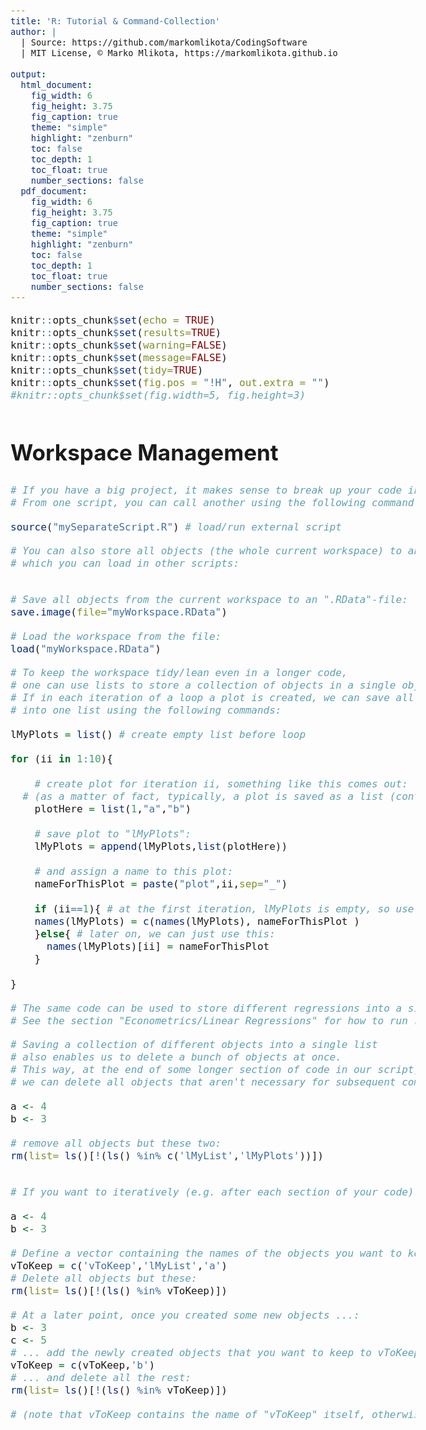 ```yaml
---
title: 'R: Tutorial & Command-Collection'
author: | 
  | Source: https://github.com/markomlikota/CodingSoftware 
  | MIT License, © Marko Mlikota, https://markomlikota.github.io
  
output:
  html_document: 
    fig_width: 6
    fig_height: 3.75
    fig_caption: true
    theme: "simple"
    highlight: "zenburn"
    toc: false
    toc_depth: 1
    toc_float: true
    number_sections: false
  pdf_document:
    fig_width: 6
    fig_height: 3.75
    fig_caption: true
    theme: "simple"
    highlight: "zenburn"
    toc: false
    toc_depth: 1
    toc_float: true
    number_sections: false
---
```



<style type="text/css">
body, td {
   font-size: 18px;
}
code.r{
  font-size: 16px;
}
pre {
  font-size: 16px
}
h1 {
  font-size: 35px;
  margin: 60px 0px 30px 0px;
}
h2 {
  font-size: 25px;
}
#TOC {
  color: black; 
}

</style>

<script>
  var height=$('#primary').height(); // Calculate primary wrapper height
  $('#secondary').height(height); // Set the height it to sidebar
</script>




```r
knitr::opts_chunk$set(echo = TRUE)
knitr::opts_chunk$set(results=TRUE)
knitr::opts_chunk$set(warning=FALSE)
knitr::opts_chunk$set(message=FALSE)
knitr::opts_chunk$set(tidy=TRUE)
knitr::opts_chunk$set(fig.pos = "!H", out.extra = "")
#knitr::opts_chunk$set(fig.width=5, fig.height=3)
```


# Workspace Management


```r

# If you have a big project, it makes sense to break up your code into several R-scripts. 
# From one script, you can call another using the following command:

source("mySeparateScript.R") # load/run external script

```

```r

# You can also store all objects (the whole current workspace) to an .RData-file, 
# which you can load in other scripts:


# Save all objects from the current workspace to an ".RData"-file:
save.image(file="myWorkspace.RData") 

# Load the workspace from the file:
load("myWorkspace.RData") 

```

```r

# To keep the workspace tidy/lean even in a longer code, 
# one can use lists to store a collection of objects in a single object; a list. 
# If in each iteration of a loop a plot is created, we can save all these plots 
# into one list using the following commands:

lMyPlots = list() # create empty list before loop

for (ii in 1:10){
	
	# create plot for iteration ii, something like this comes out:
  # (as a matter of fact, typically, a plot is saved as a list (containing its attributes); see below)
	plotHere = list(1,"a","b")
	
	# save plot to "lMyPlots":
	lMyPlots = append(lMyPlots,list(plotHere))
	
	# and assign a name to this plot:
	nameForThisPlot = paste("plot",ii,sep="_")
	
	if (ii==1){ # at the first iteration, lMyPlots is empty, so use this:
	names(lMyPlots) = c(names(lMyPlots), nameForThisPlot )
	}else{ # later on, we can just use this:
	  names(lMyPlots)[ii] = nameForThisPlot
	}
	
}

# The same code can be used to store different regressions into a single list. 
# See the section "Econometrics/Linear Regressions" for how to run regressions in a loop.

```

```r

# Saving a collection of different objects into a single list 
# also enables us to delete a bunch of objects at once.
# This way, at the end of some longer section of code in our script,
# we can delete all objects that aren't necessary for subsequent computations:

a <- 4
b <- 3

# remove all objects but these two:
rm(list= ls()[!(ls() %in% c('lMyList','lMyPlots'))]) 


# If you want to iteratively (e.g. after each section of your code) delete a bunch of objects, use this code:

a <- 4
b <- 3

# Define a vector containing the names of the objects you want to keep:
vToKeep = c('vToKeep','lMyList','a') 
# Delete all objects but these:
rm(list= ls()[!(ls() %in% vToKeep)]) 

# At a later point, once you created some new objects ...:
b <- 3
c <- 5
# ... add the newly created objects that you want to keep to vToKeep ...:
vToKeep = c(vToKeep,'b')
# ... and delete all the rest:
rm(list= ls()[!(ls() %in% vToKeep)]) 

# (note that vToKeep contains the name of "vToKeep" itself, otherwise this vector would be deleted too)


```


